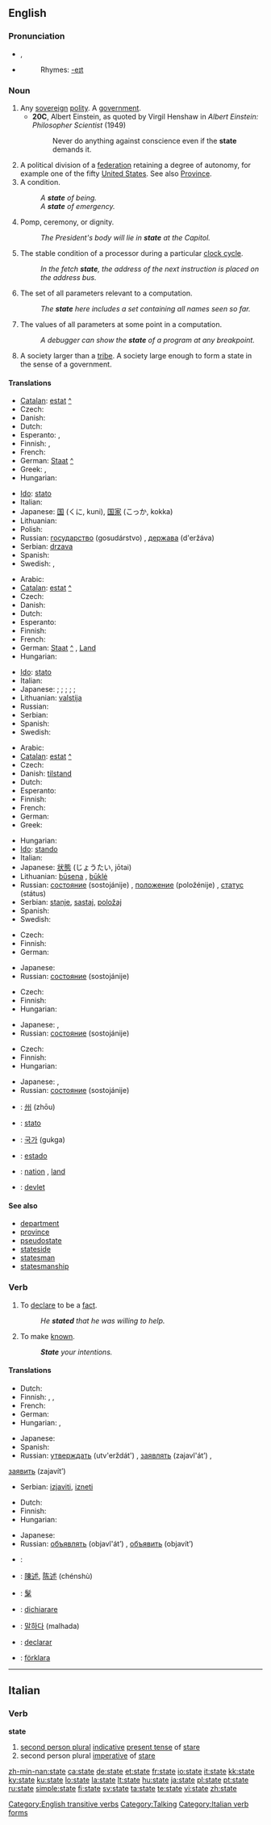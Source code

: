 {{see|State}}
{{wikipedia|State (disambiguation)}}
==English==

{{rank|death|works|perhaps|306|state|says|wife|hear}}

===Pronunciation===
* {{IPA|/steɪt/}}, {{SAMPA|/steIt/}}
* {{audio|en-us-state.ogg|Audio (US)}}
*: Rhymes: [[Rhymes:English:-eɪt|-eɪt]]

===Noun===
{{wikipedia}}
{{en-noun}}

# Any [[sovereign]] [[polity]].  A [[government]].
#* '''20C''', Albert Einstein, as quoted by Virgil Henshaw in ''Albert Einstein: Philosopher Scientist'' (1949)
#*: Never do anything against conscience even if the '''state''' demands it.
# A political division of a [[federation]] retaining a degree of autonomy, for example one of the fifty [[United States]]. See also [[province|Province]].
# A condition.
#: ''A '''state''' of being.''
#: ''A '''state''' of emergency.''
# Pomp, ceremony, or dignity.
#: ''The President's body will lie in '''state''' at the Capitol.''
# {{computing}} The stable condition of a processor during a particular [[clock cycle]].
#: ''In the fetch '''state''', the address of the next instruction is placed on the address bus.''
# {{computing}} The set of all parameters relevant to a computation.
#: ''The '''state''' here includes a set containing all names seen so far.''
# {{computing}} The values of all parameters at some point in a computation.
#: ''A debugger can show the '''state''' of a program at any breakpoint.''
# {{anthropology}} A society larger than a [[tribe]].  A society large enough to form a state in the sense of a government.

====Translations====
{{trans-top|any sovereign polity}}
* [[Catalan]]: [[estat]] [[:ca:estat|^]] {{m}}
* Czech: {{t+|cs|stát|m}}
* Danish: {{t-|da|stat}}
* Dutch: {{t+|nl|staat|f}}
* Esperanto: {{t+|eo|lando|xs=Esperanto}}, {{t-|eo|ŝtato|xs=Esperanto}}
* Finnish: {{t+|fi|valtio}}, {{t+|fi|maa}}
* French: {{t+|fr|état|m}}
* German: [[Staat]] [[:de:Staat|^]] {{m}}
* Greek: {{t+|el|κράτος|n|tr=kratos|sc=Grek}}, {{t+|el|καθεστώς|n|tr=kathestos|sc=Grek}}
* Hungarian: {{t+|hu|állam}}
{{trans-mid}}
* [[Ido]]: [[stato]]
* Italian: {{t+|it|stato|m}}
* Japanese: [[国]] (くに, kuni), [[国家]] (こっか, kokka)
* Lithuanian: {{t+|lt|valstybė|f|xs=Lithuanian}}
* Polish: {{t+|pl|stan|m}}
* Russian: [[государство]] (gosudárstvo) {{n}}, [[держава]] (d'eržáva) {{f}}
* Serbian: [[drzava]]
* Spanish: {{t+|es|estado|m}}
* Swedish: {{t+|sv|stat|c}}, {{t+|sv|rike|n}}
{{trans-bottom}}

{{trans-top|a political division of a federation retaining a degree of autonomy}}
* Arabic: {{Arab|[[ولاية]]}} {{unicode|(welāya)}} {{f}}
* [[Catalan]]: [[estat]] [[:ca:estat|^]] {{m}}
* Czech: {{t+|cs|stát|m}}
* Danish: {{t-|da|stat}}
* Dutch: {{t+|nl|staat|f}}
* Esperanto: {{t-|eo|ŝtato|xs=Esperanto}}
* Finnish: {{t+|fi|osavaltio}}
* French: {{t+|fr|état|m}}
* German: [[Staat]] [[:de:Staat|^]] {{m}}, [[Land]] {{n}}
* Hungarian: {{t+|hu|állam}}
{{trans-mid}}
* [[Ido]]: [[stato]]
* Italian: {{t+|it|stato|m}}
* Japanese: {{qualifier|Japan, only Tokyo}} {{t+|ja|都|tr=to|sc=Jpan}}; {{qualifier|Japan, only Hokkaido|Korea}} {{t+|ja|道|tr=dō|sc=Jpan}}; {{qualifier|Japan, only Kyoto and Osaka}} {{t+|ja|府|tr=fu|sc=Jpan}}; {{qualifier|Japan|France}} {{t+|ja|県|tr=ken|sc=Jpan}}; {{qualifier|China}} {{t+|ja|省|tr=shō|sc=Jpan}}; {{qualifier|Canada|Deutsch|US}} {{t+|ja|州|tr=shū|sc=Jpan}}
* Lithuanian: [[valstija]] {{f}}
* Russian: {{t+|ru|штат|n|tr=štat|sc=Cyrl}}
* Serbian: {{t-|sr|krajina|f}}
* Spanish: {{t+|es|estado|m}}
* Swedish: {{t+|sv|stat|c}}
{{trans-bottom}}

{{trans-top|a condition}}
* Arabic: {{Arab|[[حالة]]}} {{unicode|(ħāla)}} {{f}}
* [[Catalan]]: [[estat]] [[:ca:estat|^]] {{m}}
* Czech: {{t+|cs|stav|m}}
* Danish: [[tilstand]]
* Dutch: {{t+|nl|staat|f}}
* Esperanto: {{t-|eo|stato|xs=Esperanto}}
* Finnish: {{t+|fi|tila}}
* French: {{t+|fr|état|m}}
* German: {{t+|de|Zustand|m}}
* Greek: {{t+|el|κατάσταση|f|tr=katastasi|sc=Grek}}
{{trans-mid}}
* Hungarian: {{t+|hu|állapot}}
* [[Ido]]: [[stando]]
* Italian: {{t+|it|stato|m}}
* Japanese: [[状態]] (じょうたい, jōtai)
* Lithuanian: [[būsena]] {{f}}, [[būklė]] {{f}}
* Russian: [[состояние]] (sostojánije) {{n}}, [[положение]] (položénije) {{n}}, [[статус]] (státus) {{m}}
* Serbian: [[stanje]], [[sastaj]], [[položaj]]
* Spanish: {{t+|es|estado|m}}
* Swedish: {{t+|sv|tillstånd|n}}
{{trans-bottom}}

{{trans-top|computing: the stable condition of a processor during a particular clock cycle}}
* Czech: {{t+|cs|stav|m}}
* Finnish: {{t+|fi|tila}}
* German: {{t+|de|Zustand|m}}
{{trans-mid}}
* Japanese: {{t+|ja|状態|tr=jōtai|sc=Jpan}}
* Russian: [[состояние]] (sostojánije) {{n}}
{{trans-bottom}}

{{trans-top|computing: the set of all parameters relevant to a computation}}
* Czech: {{t+|cs|stav|m}}
* Finnish: {{t+|fi|tila}}
* Hungarian: {{t+|hu|állapot}}
{{trans-mid}}
* Japanese: {{t+|ja|状態|tr=jōtai|sc=Jpan}}, {{t|ja|ステート|tr=sutēto|sc=Jpan}}
* Russian: [[состояние]] (sostojánije) {{n}}
{{trans-bottom}}

{{trans-top|computing: the values of all parameters at some point in a computation}}
* Czech: {{t+|cs|stav|m}}
* Finnish: {{t+|fi|tila}}
* Hungarian: {{t+|hu|állapot}}
{{trans-mid}}
* Japanese: {{t+|ja|状態|tr=jōtai|sc=Jpan}}, {{t|ja|ステート|tr=sutēto|sc=Jpan}}
* Russian: [[состояние]] (sostojánije) {{n}}
{{trans-bottom}}

{{checktrans-top}}
* {{ttbc|Chinese}}: [[州]] (zhōu)
* {{ttbc|Interlingua}}: [[stato]]
{{checktrans-mid}}
* {{ttbc|Korean}}: [[국가]] (gukga)
* {{ttbc|Portuguese}}: [[estado]] {{m}}
* {{ttbc|Swedish}}: [[nation]] {{c}}, [[land]] {{n}}
* {{ttbc|Turkish}}: [[devlet]]
{{checktrans-bottom}}

====See also====
* [[department]]
* [[province]]
* [[pseudostate]]
* [[stateside]]
* [[statesman]]
* [[statesmanship]]

===Verb===
{{en-verb|states|stating|stated}}

# {{transitive}} To [[declare]] to be a [[fact]].
#: ''He '''stated''' that he was willing to help.''
# {{transitive}} To make [[known]].
#: '''''State''' your intentions.''

====Translations====
{{trans-top|to declare to be a fact}}
* Dutch: {{t+|nl|verklaren}}
* Finnish: {{t+|fi|sanoa}}, {{t+|fi|todeta}}, {{t+|fi|ilmoittaa}}
* French: {{t+|fr|déclarer}}
* German: {{t+|de|erklären}}
* Hungarian: {{t|hu|kijelent}}, {{t|hu|megállapít}}
{{trans-mid}}
* Japanese: {{t-|ja|述べる|tr=noberu|sc=Jpan}}
* Spanish: {{t-|es|declarar}}
* Russian: [[утверждать]] (utv'erždát') {{impf}}, [[заявлять]] (zajavl'át’) {{impf}},
[[заявить]] (zajavít’) {{impf}}
* Serbian: [[izjaviti]], [[izneti]]
{{trans-bottom}}

{{trans-top|to make known}}
* Dutch: {{t+|nl|bekendmaken}}
* Finnish: {{t+|fi|ilmoittaa}}
* Hungarian: {{t|hu|közöl}}
{{trans-mid}}
* Japanese: {{t-|ja|述べる|tr=noberu|sc=Jpan}}
* Russian: [[объявлять]] (objavl'át’) {{impf}},  [[объявить]] (objavít’) {{impf}}
{{trans-bottom}}

{{checktrans-top}}
* {{ttbc|Arabic}}: {{Arab|[[قرر]]}} {{unicode|(qárara)}}
* {{ttbc|Chinese}}: [[陳述]], [[陈述]] (chénshù)
* {{ttbc|CJKV Characters}}: [[髳]]
* {{ttbc|Italian}}: [[dichiarare]]
{{checktrans-mid}}
* {{ttbc|Korean}}: [[말하다]] (malhada)
* {{ttbc|Portuguese}}: [[declarar]]
* {{ttbc|Swedish}}: [[förklara]]
{{checktrans-bottom}}

[[Category:English transitive verbs]]
[[Category:Talking]]

----

==Italian==

===Verb===
'''state'''

# [[second person plural]] [[indicative]] [[present tense]] of [[stare#Italian|stare]]
# second person plural [[imperative]] of [[stare#Italian|stare]]

[[Category:Italian verb forms]]

[[zh-min-nan:state]]
[[ca:state]]
[[de:state]]
[[et:state]]
[[fr:state]]
[[io:state]]
[[it:state]]
[[kk:state]]
[[ky:state]]
[[ku:state]]
[[lo:state]]
[[la:state]]
[[lt:state]]
[[hu:state]]
[[ja:state]]
[[pl:state]]
[[pt:state]]
[[ru:state]]
[[simple:state]]
[[fi:state]]
[[sv:state]]
[[ta:state]]
[[te:state]]
[[vi:state]]
[[zh:state]]